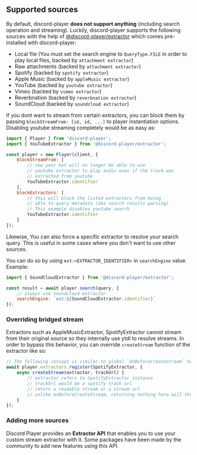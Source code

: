 ## Supported sources

By default, discord-player **does not support anything** (including search operation and streaming). Luckily, discord-player supports the following sources with the help of [@discord-player/extractor](https://npm.im/@discord-player/extractor) which comes pre-installed with discord-player:

-   Local file (You must set the search engine to `QueryType.FILE` in order to play local files, backed by `attachment extractor`)
-   Raw attachments (backed by `attachment extractor`)
-   Spotify (backed by `spotify extractor`)
-   Apple Music (backed by `appleMusic extractor`)
-   YouTube (backed by `youtube extractor`)
-   Vimeo (backed by `vimeo extractor`)
-   Reverbnation (backed by `reverbnation extractor`)
-   SoundCloud (backed by `soundcloud extractor`)

If you dont want to stream from certain extractors, you can block them by passing `blockStreamFrom: [id, id, ...]` to player instantiation options.
Disabling youtube streaming completely would be as easy as:

```js
import { Player } from 'discord-player';
import { YouTubeExtractor } from '@discord-player/extractor';

const player = new Player(client, {
    blockStreamFrom: [
        // now your bot will no longer be able to use
        // youtube extractor to play audio even if the track was
        // extracted from youtube
        YouTubeExtractor.identifier
    ],
    blockExtractors: [
        // this will block the listed extractors from being
        // able to query metadata (aka search results parsing)
        // This example disables youtube search
        YouTubeExtractor.identifier
    ]
});
```

Likewise, You can also force a specific extractor to resolve your search query. This is useful in some cases where you don't want to use other sources.

You can do so by using `ext:<EXTRACTOR_IDENTIFIER>` in `searchEngine` value. Example:

```js
import { SoundCloudExtractor } from '@discord-player/extractor';

const result = await player.search(query, {
    // always use soundcloud extractor
    searchEngine: `ext:${SoundCloudExtractor.identifier}`
});
```

### Overriding bridged stream

Extractors such as AppleMusicExtractor, SpotifyExtractor cannot stream from their original source so they internally use ytdl to resolve streams.
In order to bypass this behavior, you can override `createStream` function of the extractor like so:

```js
// The following concept is similar to global `OnBeforeCreateStream` hook, but applies to a particular extractor only
await player.extractors.register(SpotifyExtractor, {
    async createStream(extractor, trackUrl) {
        // extractor refers to SpotifyExtractor instance
        // trackUrl would be a spotify track url
        // return a readable stream or a stream url
        // unlike onBeforeCreateStream, returning nothing here will throw an error
    }
});
```

### Adding more sources

Discord Player provides an **Extractor API** that enables you to use your custom stream extractor with it. Some packages have been made by the community to add new features using this API.
